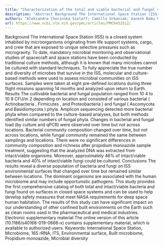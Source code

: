 ```yaml
---
title: "Characterization of the total and viable bacterial and fungal communities associated with the International Space Station surfaces"
description: "Abstract Background The International Space Station (ISS) is a closed system inhabited by microorganisms originating from life support systems, cargo, and crew that are exposed to unique selective pre..."
authors: "Aleksandra Checinska Sielaff; Camilla Urbaniak; Ganesh Babu Malli Mohan; Victor G Stepanov; Quyen Tran; Jason M Wood; Jeremiah Minich; Daniel McDonald; Teresa Mayer; Rob Knight; Fathi Karouia; George E Fox; Kasthuri Venkateswaran"
url: https://www.ncbi.nlm.nih.gov/pmc/articles/PMC6452512/
---
```


Background The International Space Station (ISS) is a closed system inhabited by microorganisms originating from life support systems, cargo, and crew that are exposed to unique selective pressures such as microgravity. To date, mandatory microbial monitoring and observational studies of spacecraft and space stations have been conducted by traditional culture methods, although it is known that many microbes cannot be cultured with standard techniques. To fully appreciate the true number and diversity of microbes that survive in the ISS, molecular and culture-based methods were used to assess microbial communities on ISS surfaces. Samples were taken at eight pre-defined locations during three flight missions spanning 14 months and analyzed upon return to Earth. Results The cultivable bacterial and fungal population ranged from 10 4 to 10 9 CFU/m 2 depending on location and consisted of various bacterial ( Actinobacteria , Firmicutes , and Proteobacteria ) and fungal ( Ascomycota and Basidiomycota ) phyla. Amplicon sequencing detected more bacterial phyla when compared to the culture-based analyses, but both methods identified similar numbers of fungal phyla. Changes in bacterial and fungal load (by culture and qPCR) were observed over time but not across locations. Bacterial community composition changed over time, but not across locations, while fungal community remained the same between samplings and locations. There were no significant differences in community composition and richness after propidium monoazide sample treatment, suggesting that the analyzed DNA was extracted from intact/viable organisms. Moreover, approximately 46% of intact/viable bacteria and 40% of intact/viable fungi could be cultured. Conclusions The results reveal a diverse population of bacteria and fungi on ISS environmental surfaces that changed over time but remained similar between locations. The dominant organisms are associated with the human microbiome and may include opportunistic pathogens. This study provides the first comprehensive catalog of both total and intact/viable bacteria and fungi found on surfaces in closed space systems and can be used to help develop safety measures that meet NASA requirements for deep space human habitation. The results of this study can have significant impact on our understanding of other confined built environments on the Earth such as clean rooms used in the pharmaceutical and medical industries. Electronic supplementary material The online version of this article (10.1186/s40168-019-0666-x) contains supplementary material, which is available to authorized users. Keywords: International Space Station, Microbiome, 16S rRNA, ITS, Environmental surface, Built microbiome, Propidium monoazide, Microbial diversity
